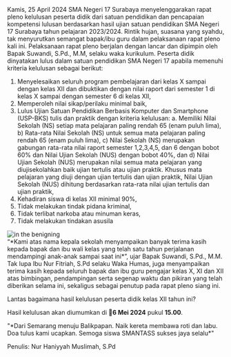 <div className="text-justify">
  Kamis, 25 April 2024 SMA Negeri 17 Surabaya menyelenggarakan rapat pleno
  kelulusan peserta didik dari satuan pendidikan dan pencapaian kompetensi
  lulusan berdasarkan hasil ujian satuan pendidikan SMA Negeri 17 Surabaya tahun
  pelajaran 2023/2024. Rintik hujan, suasana yang syahdu, tak menyurutkan
  semangat bapak/ibu guru dalam pelaksanaan rapat pleno kali ini. Pelaksanaan
  rapat pleno berjalan dengan lancar dan dipimpin oleh Bapak Suwandi, S.Pd.,
  M.M, selaku waka kurikulum. Peserta didik dinyatakan lulus dalam satuan
  pendidikan SMA Negeri 17 apabila memenuhi kriteria kelulusan sebagai berikut:

  1. Menyelesaikan seluruh program pembelajaran dari kelas X sampai dengan kelas XII dan dibuktikan dengan nilai raport dari semester 1 di kelas X sampai dengan semester 6 di kelas XII,
  2. Memperoleh nilai sikap/perilaku minimal baik,
  3. Lulus Ujian Satuan Pendidikan Berbasis Komputer dan Smartphone (USP-BKS) tulis dan praktik dengan kriteria kelulusan: a. Memiliki Nilai Sekolah (NS) setiap mata pelajaran paling rendah 65 (enam puluh lima), b) Rata-rata Nilai Sekolah (NS) untuk semua mata pelajaran paling rendah 65 (enam puluh lima), c) Nilai Sekolah (NS) merupakan gabungan rata-rata nilai raport semester 1,2,3,4,5, dan 6 dengan bobot 60% dan Nilai Ujian Sekolah (NUS) dengan bobot 40%, dan d) Nilai Ujian Sekolah (NUS) merupakan nilai semua mata pelajaran yang diujisekolahkan baik ujian tertulis atau ujian praktik. Khusus mata pelajaran yang diuji dengan ujian tertulis dan ujian praktik, Nilai Ujian Sekolah (NUS) dihitung berdasarkan rata-rata nilai ujian tertulis dan ujian praktik,
  4. Kehadiran siswa di kelas XII minimal 90%,
  5. Tidak melakukan tindak pidana kriminal,
  6. Tidak terlibat narkoba atau minuman keras,
  7. Tidak melakukan tindakan asusila
</div>

<div className="flex justify-center">
    <img
     src="/the-pleno-session.jpeg"
     alt="in the benigning"
    />
</div>

<div className="text-justify">
    “*Kami atas nama kepala sekolah menyampaikan banyak terima kasih kepada bapak dan ibu wali kelas yang telah satu tahun perjalanan mendampingi anak-anak sampai saat ini*”, ujar Bapak Suwandi, S.Pd., M.M.
</div>

<div className="text-justify">
    Tak lupa Ibu Nur Fitriah, S.Pd selaku Waka Humas, juga menyampaikan terima kasih kepada seluruh bapak dan ibu guru pengajar kelas X, XI dan XII atas bimbingan, pendampingan serta segenap waktu dan pikiran yang telah diberikan selama ini, sekaligus sebagai penutup pada rapat pleno siang ini.
</div>

Lantas bagaimana hasil kelulusan peserta didik kelas XII tahun ini?

Hasil kelulusan akan diumumkan di 📅__6 Mei 2024__ pukul __15.00__.

<div className="text-center">
    "*Dari Semarang menuju Balikpapan.
    Naik kereta membawa roti dan labu.
    Doa tulus kami ucapkan.
    Semoga siswa SMANTASS sukses jaya selalu*"
</div>

Penulis: Nur Haniyyah Muslimah, S.Pd
